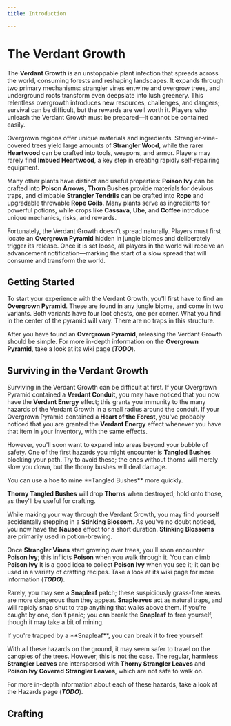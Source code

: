 ```yaml
---
title: Introduction

---
```



# The Verdant Growth  

The **Verdant Growth** is an unstoppable plant infection that spreads across the world, consuming forests and reshaping landscapes. It expands through two primary mechanisms: strangler vines entwine and overgrow trees, and underground roots transform even deepslate into lush greenery. This relentless overgrowth introduces new resources, challenges, and dangers; survival can be difficult, but the rewards are well worth it. Players who unleash the Verdant Growth must be prepared—it cannot be contained easily.  

Overgrown regions offer unique materials and ingredients. Strangler-vine-covered trees yield large amounts of **Strangler Wood**, while the rarer **Heartwood** can be crafted into tools, weapons, and armor. Players may rarely find **Imbued Heartwood**, a key step in creating rapidly self-repairing equipment.  

Many other plants have distinct and useful properties: **Poison Ivy** can be crafted into **Poison Arrows**, **Thorn Bushes** provide materials for devious traps, and climbable **Strangler Tendrils** can be crafted into **Rope** and upgradable throwable **Rope Coils**. Many plants serve as ingredients for powerful potions, while crops like **Cassava**, **Ube**, and **Coffee** introduce unique mechanics, risks, and rewards.

Fortunately, the Verdant Growth doesn’t spread naturally. Players must first locate an **Overgrown Pyramid** hidden in jungle biomes and deliberately trigger its release. Once it is set loose, all players in the world will receive an advancement notification—marking the start of a slow spread that will consume and transform the world.

## Getting Started

To start your experience with the Verdant Growth, you'll first have to find an **Overgrown Pyramid**. These are found in any jungle biome, and come in two variants. Both variants have four loot chests, one per corner. What you find in the center of the pyramid will vary. There are no traps in this structure.

<Asset width={640} height={480} location="verdant:image/overgrown_pyramid" title="Overgrown Pyramid" />

After you have found an **Overgrown Pyramid**, releasing the Verdant Growth should be simple. For more in-depth information on the **Overgrown Pyramid**, take a look at its wiki page (**_TODO_**).

## Surviving in the Verdant Growth

Surviving in the Verdant Growth can be difficult at first. If your Overgrown Pyramid contained a **Verdant Conduit**, you may have noticed that you now have the **Verdant Energy** effect; this grants you immunity to the many hazards of the Verdant Growth in a small radius around the conduit. If your Overgrown Pyramid contained a **Heart of the Forest**, you've probably noticed that you are granted the **Verdant Energy** effect whenever you have that item in your inventory, with the same effects. 

However, you'll soon want to expand into areas beyond your bubble of safety. One of the first hazards you might encounter is **Tangled Bushes** blocking your path. Try to avoid these; the ones without thorns will merely slow you down, but the thorny bushes will deal damage. 

<Asset width={256} height={256} location="verdant:item/thorn_bush" title="Thorny Tangled Bush" />

<Callout variant="info">
    You can use a hoe to mine **Tangled Bushes** more quickly.
</Callout>

**Thorny Tangled Bushes** will drop **Thorns** when destroyed; hold onto those, as they'll be useful for crafting. 

While making your way through the Verdant Growth, you may find yourself accidentally stepping in a **Stinking Blossom**. As you've no doubt noticed, you now have the **Nausea** effect for a short duration. **Stinking Blossoms** are primarily used in potion-brewing. 

<Asset width={256} height={256} location="verdant:item/stinking_blossom" title="Stinking Blossom" />


Once **Strangler Vines** start growing over trees, you'll soon encounter **Poison Ivy**; this inflicts **Poison** when you walk through it. You can climb **Poison Ivy** It is a good idea to collect **Poison Ivy** when you see it; it can be used in a variety of crafting recipes. Take a look at its wiki page for more information (**_TODO_**). 

<Asset width={256} height={256} location="verdant:item/poison_ivy" title="Poison Ivy" />

Rarely, you may see a **Snapleaf** patch; these suspiciously grass-free areas are more dangerous than they appear. **Snapleaves** act as natural traps, and will rapidly snap shut to trap anything that walks above them. If you're caught by one, don't panic; you can break the **Snapleaf** to free yourself, though it may take a bit of mining.

<Callout variant="info">
    If you're trapped by a **Snapleaf**, you can break it to free yourself.
</Callout>

With all these hazards on the ground, it may seem safer to travel on the canopies of the trees. However, this is not the case. The regular, harmless **Strangler Leaves** are interspersed with **Thorny Strangler Leaves** and **Poison Ivy Covered Strangler Leaves**, which are not safe to walk on. 

<Asset width={256} height={256} location="verdant:item/strangler_leaves" title="Strangler Leaves" />

<Asset width={256} height={256} location="verdant:item/thorny_strangler_leaves" title="Thorny Strangler Leaves" />

<Asset width={256} height={256} location="verdant:item/poison_strangler_leaves" title="Poison Ivy Covered Strangler Leaves" />

For more in-depth information about each of these hazards, take a look at the Hazards page (**_TODO_**).

## Crafting


